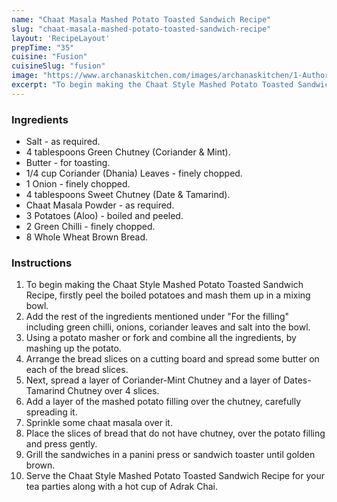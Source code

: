 ---
name: "Chaat Masala Mashed Potato Toasted Sandwich Recipe"
slug: "chaat-masala-mashed-potato-toasted-sandwich-recipe"
layout: 'RecipeLayout'
prepTime: "35"
cuisine: "Fusion"
cuisineSlug: "fusion"
image: "https://www.archanaskitchen.com/images/archanaskitchen/1-Author/Padma_Veeranki/Chaat_Style_Mashed_Potato_Toast_Sandwich.jpg"
excerpt: "To begin making the Chaat Style Mashed Potato Toasted Sandwich Recipe, firstly peel the boiled potatoes and mash them up in a mixing bowl"
---

### Ingredients

- Salt - as required.
- 4 tablespoons Green Chutney (Coriander & Mint).
- Butter - for toasting.
- 1/4 cup Coriander (Dhania) Leaves - finely chopped.
- 1 Onion - finely chopped.
- 4 tablespoons Sweet Chutney (Date & Tamarind).
- Chaat Masala Powder - as required.
- 3 Potatoes (Aloo) - boiled and peeled.
- 2 Green Chilli - finely chopped.
- 8 Whole Wheat Brown Bread.

### Instructions

1. To begin making the Chaat Style Mashed Potato Toasted Sandwich Recipe, firstly peel the boiled potatoes and mash them up in a mixing bowl.
1. Add the rest of the ingredients mentioned under "For the filling" including green chilli, onions, coriander leaves and salt into the bowl.
1. Using a potato masher or fork and combine all the ingredients, by mashing up the potato.
1. Arrange the bread slices on a cutting board and spread some butter on each of the bread slices.
1. Next, spread a layer of Coriander-Mint Chutney and a layer of Dates-Tamarind Chutney over 4 slices.
1. Add a layer of the mashed potato filling over the chutney, carefully spreading it.
1. Sprinkle some chaat masala over it.
1. Place the slices of bread that do not have chutney, over the potato filling and press gently.
1. Grill the sandwiches in a panini press or sandwich toaster until golden brown.
1. Serve the Chaat Style Mashed Potato Toasted Sandwich Recipe for your tea parties along with a hot cup of Adrak Chai.
